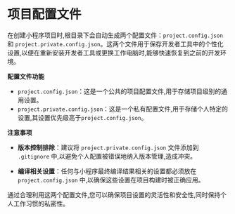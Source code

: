 # 项目配置文件

在创建小程序项目时,根目录下会自动生成两个配置文件：`project.config.json` 和 `project.private.config.json`。这两个文件用于保存开发者工具中的个性化设置,以便在重新安装开发者工具或更换工作电脑时,能够快速恢复到之前的开发环境。

**配置文件功能**

- `project.config.json`：这是一个公共的项目配置文件,用于存储项目级别的通用设置。
- `project.private.config.json`：这是一个私有配置文件,用于存储个人特定的设置,其设置优先级高于`project.config.json`。

**注意事项**

- **版本控制排除**：建议将 `project.private.config.json` 文件添加到 `.gitignore` 中,以避免个人配置被错误地纳入版本管理,造成冲突。

- **编译相关设置**：任何与小程序最终编译结果相关的设置都必须放在 `project.config.json` 中,以确保这些设置在项目构建时被正确应用。

通过合理利用这两个配置文件,您可以确保项目设置的灵活性和安全性,同时保持个人工作习惯的私密性。


